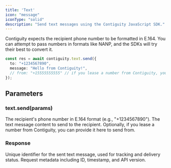 ```yaml
---
title: 'Text'
icon: "message"
iconType: "solid"
description: "Send text messages using the Contiguity JavaScript SDK."
---
```


<Note>
  Contiguity expects the recipient phone number to be formatted in E.164. You can attempt to pass numbers in formats like NANP, and the SDKs will try their best to convert it.
</Note>

```typescript
const res = await contiguity.text.send({
  to: "+1234567890",
  message: "Hello from Contiguity!",
  // from: "+15555555555" // if you lease a number from Contiguity, you can provide it here
});
```

## Parameters

### text.send(params)

<ParamField body="to" type="string" required>
  The recipient's phone number in E.164 format (e.g., "+1234567890").
</ParamField>

<ParamField body="message" type="string" required>
  The text message content to send to the recipient.
</ParamField>

<ParamField body="from" type="string">
  Optionally, if you lease a number from Contiguity, you can provide it here to send from.
</ParamField>

### Response
<ResponseField name="message_id" type="string">
  Unique identifier for the sent text message, used for tracking and delivery status.
</ResponseField>

<ResponseField name="metadata" type="object">
  Request metadata including ID, timestamp, and API version.
</ResponseField>


<Snippet />
